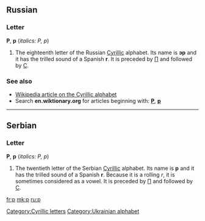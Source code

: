 {{also|Appendix:Variations of "r"}}
==Russian==

===Letter===
'''Р''', '''р''' (''italics: Р, р'')

# The eighteenth letter of the Russian [[Cyrillic]] alphabet. Its name is '''эр''' {{IPAchar|(ɛr)}} and it has the trilled sound of a Spanish '''r'''. It is preceded by [[п|П]] and followed by [[с|С]].

===See also===
* [[w:Cyrillic alphabet|Wikipedia article on the Cyrillic alphabet]]
* Search '''en.wiktionary.org''' for articles beginning with: '''[http://en.wiktionary.org/w/index.php?title=Special%3AAllpages&from=%D0%A0&namespace=0 Р]''', '''[http://en.wiktionary.org/w/index.php?title=Special%3AAllpages&from=%D1%80&namespace=0 р]'''

----

==Serbian==

===Letter===
'''Р''', '''р''' (''italics: Р, р'')

# The twentieth letter of the Serbian [[Cyrillic]] alphabet. Its name is '''р''' and it has the trilled sound of a Spanish '''r'''. Because it is a rolling ''r'', it is sometimes considered as a vowel. It is preceded by [[п|П]] and followed by [[с|С]].

[[Category:Cyrillic letters]]
[[Category:Ukrainian alphabet]]

[[fr:р]]
[[mk:р]]
[[ru:р]]